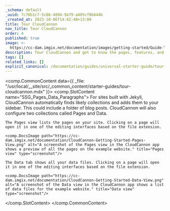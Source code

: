```yaml
---
_schema: default
_uuid: 7c76b1c7-5c86-4894-9a79-a405cf0b644b
_created_at: 2023-10-06T14:42:48+13:00
title: Tour CloudCannon
nav_title: Tour CloudCannon
order: 4
published: true
image: >-
  https://cc-dam.imgix.net/documentation/images/getting-started/Guide-Thumbnails/CloudCannon-Getting-Started-Thumbnail-Jekyll.png
description: Tour CloudCannon and get to know the pages, features, and editing interfaces.
tags: []
related_links: []
explicit_canonical: /documentation/guides/universal-starter-guide/tour-cloudcannon/
---
```

<comp.CommonContent data={{ _file: "/usr/local/__site/src/_common_content/starter-guides/tour-cloudcannon.mdx" }}>
  <comp.SlotContent name="SSG_Pages_Data_Paragraphs">
    For sites built with Jekyll, CloudCannon automatically finds likely collections and adds them to your sidebar. This could include a folder of blog posts. CloudCannon will also configure two collections called Pages and Data.

    The Pages view lists the pages on your site. Clicking on a page will open it in one of the editing interfaces based on the file extension.

    <comp.DocsImage path="https://cc-dam.imgix.net/documentation/CloudCannon-Getting-Started-Pages-View.png" alt="A screenshot of the Pages view in the CloudCannon app shows a preview of all the pages on the example website." title="Pages view" type="screenshot"/>

    The Data tab shows all your data files. Clicking on a page will open it in one of the editing interfaces based on the file extension.

    <comp.DocsImage path="https://cc-dam.imgix.net/documentation/CloudCannon-Getting-Started-Data-View.png" alt="A screenshot of the Data view in the CloudCannon app shows a list of data files for the example website." title="Data view" type="screenshot"/>
  </comp.SlotContent>
</comp.CommonContent>